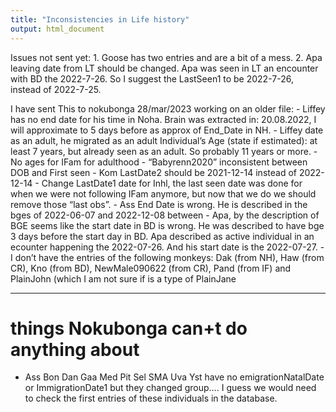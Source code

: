 ```yaml
---
title: "Inconsistencies in Life history"
output: html_document
---
```

Issues not sent yet:
1. Goose has two entries and are a bit of a mess.
2. Apa leaving date from LT should be changed. Apa was seen in LT an encounter with BD the 2022-7-26. So I suggest the
LastSeen1 to be 2022-7-26, instead of 2022-7-25.



I have sent This to nokubonga 28/mar/2023 working on an older file:
- Liffey has no end date for his time in Noha. Brain was extracted in: 20.08.2022, I will approximate to 5 days before as approx of End_Date in NH.
- Liffey date as an adult, he migrated as an adult Individual’s Age (state if estimated): at least 7 years, but already seen as an adult. So probably 11 years
or more.
- No ages for IFam for adulthood
- "Babyrenn2020" inconsistent between DOB and First seen
- Kom LastDate2 should be 2021-12-14 instead of 2022-12-14
- Change LastDate1 date for Inhl, the last seen date was done for when we were not following IFam anymore, but now that we do we should remove those "last obs".
-  Ass End Date is wrong. He is described in the bges of 2022-06-07 and 2022-12-08 between
- Apa, by the description of BGE seems like the start date in BD is wrong. He was described to have bge 3 days before the start day in BD. Apa described as active individual in an ecounter happening the 2022-07-26. And his start date is the 2022-07-27.
- I don't have the entries of the following monkeys: Dak (from NH), Haw (from CR), Kno (from BD), NewMale090622 (from CR), Pand (from IF) and PlainJohn (which I am not sure if is a type of PlainJane


--------
# things Nokubonga can+t do anything about
- Ass Bon Dan Gaa Med Pit Sel SMA Uva Yst have no emigrationNatalDate or ImmigrationDate1 but they changed group.... I guess we would need to check the first entries of these individuals in the database.
